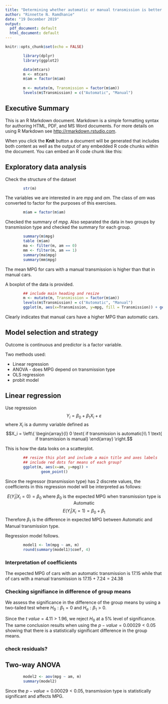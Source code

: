 ```yaml
---
title: "Determining whether automatic or manual transmission is better for MPG"
author: "Rinnette N. Ramdhanie"
date: "19 December 2019"
output:
  pdf_document: default
  html_document: default
---
```


```r
knitr::opts_chunk$set(echo = FALSE)
```

```r
        library(dplyr)
        library(ggplot2)
```

```r
        data(mtcars)
        m <- mtcars
        m$am = factor(m$am)
        
        m <- mutate(m, Transmission = factor(m$am))
        levels(m$Transmission) = c("Automatic", "Manual")
```

## Executive Summary

This is an R Markdown document. Markdown is a simple formatting syntax for authoring HTML, PDF, and MS Word documents. For more details on using R Markdown see <http://rmarkdown.rstudio.com>.

When you click the **Knit** button a document will be generated that includes both content as well as the output of any embedded R code chunks within the document. You can embed an R code chunk like this:

## Exploratory data analysis
Check the structure of the dataset

```r
        str(m)
```

The variables we are interested in are *mpg* and *am*.  The class of *am* was converted to factor for the purposes of this exercises.
```r
        m$am = factor(m$am)

```

Checked the summary of *mpg*.  Also separated the data in two groups by transmission type and checked the summary for each group.

```r
        summary(m$mpg)
        table (m$am)
        ma <- filter(m, am == 0)
        mm <- filter(m, am == 1)
        summary(ma$mpg)
        summary(mm$mpg)

```
The mean MPG for cars with a manual transmission is higher than that in manual cars.

A boxplot of the data is provided.

```r
        ## include main heading and resize
        m <- mutate(m, Transmission = factor(m$am))
        levels(m$Transmission) = c("Automatic", "Manual")
        ggplot(m, aes(x=Transmission, y=mpg, fill = Transmission)) + geom_boxplot()

```
Clearly indicates that manual cars have a higher MPG than automatic cars.



## Model selection and strategy
Outcome is continuous and predictor is a factor variable. 

Two methods used:

* Linear regression
* ANOVA - does MPG depend on transmission type
* OLS regression
* probit model


## Linear regression

Use regression $$Y_i = \beta_0 + \beta_1X_i + \varepsilon$$
where $X_i$ is a dummy variable defined as 
$$X_i = 
\left\{
    \begin{array}{l}
      0 \text{ if transmission is automatic}\\
      1 \text{ if transmission is manual}
    \end{array}
  \right.$$

This is how the data looks on a scatterplot.

```r
        ## resize this plot and include a main title and axes labels
        ## include red dots for means of each group?
        ggplot(m, aes(x=am, y=mpg)) + 
                geom_point()
```

Since the regressor (transmission type) has 2 discrete values, the coefficients in this regression model will be interpreted as follows:

$$E(Y_i|X_i = 0) = \beta_0 \text{ where } \beta_0 \text{ is the expected MPG when transmission type is Automatic}$$
$$E(Y_i|X_i = 1) = \beta_0 + \beta_1 $$
Therefore $\beta_1$ is the difference in expected MPG between Automatic and Manual transmission type.

Regression model follows.

```r
        model1 <- lm(mpg ~ am, m)
        round(summary(model1)$coef, 4)
```

### Interpretation of coefficients
The expected MPG of cars with an automatic transmission is $17.15$ while that of cars with a manual transmission is $17.15 + 7.24 = 24.38$

### Checking signifiance in difference of group means
We assess the significance in the difference of the group means by using a two-tailed test where $H_0: \beta_1 = 0$ and $H_a: \beta_1 > 0$.

Since the $t$ $value = 4.11 > 1.96$,  we reject $H_0$  at a $5\%$ level of significance.  The same conclusion results when using the $p-value = 0.00029 < 0.05$ showing that there is a statistically significant difference in the group means.

### check residuals?


## Two-way ANOVA



```r
        model2 <- aov(mpg ~ am, m)
        summary(model2)
```

Since the $p-value = 0.00029 < 0.05$, transmission type is statistically significant and affects MPG.

